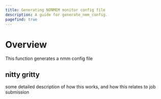 ```yaml
---
title: Generating NONMEM monitor config file
description: A guide for generate_nmm_config.
pagefind: true
---
```


# Overview 
This function generates a nmm config file

## nitty gritty
some detailed description of how this works, and how this relates to job submission